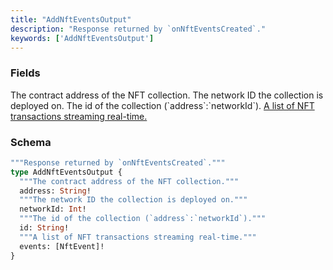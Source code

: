 ```yaml
---
title: "AddNftEventsOutput"
description: "Response returned by `onNftEventsCreated`."
keywords: ['AddNftEventsOutput']
---
```


### Fields

<ResponseField name="address" type="String!" required>
  The contract address of the NFT collection.
</ResponseField>

<ResponseField name="networkId" type="Int!" required>
  The network ID the collection is deployed on.
</ResponseField>

<ResponseField name="id" type="String!" required>
  The id of the collection (`address`:`networkId`).
</ResponseField>

<a href="/api-reference/types/nftevent">
  <ResponseField name="events" type="[NftEvent]!" required>
    A list of NFT transactions streaming real-time.
  </ResponseField>
</a>

### Schema


```graphql 
"""Response returned by `onNftEventsCreated`."""
type AddNftEventsOutput {
  """The contract address of the NFT collection."""
  address: String!
  """The network ID the collection is deployed on."""
  networkId: Int!
  """The id of the collection (`address`:`networkId`)."""
  id: String!
  """A list of NFT transactions streaming real-time."""
  events: [NftEvent]!
}
```
